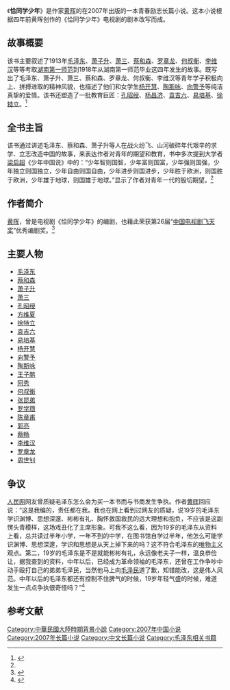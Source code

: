 {{Infobox book 
| 书名      = 恰同学少年
| 图像      = [[File:Beardless_Chair_Mao.jpg|200px]] 
| 图像说明  = 封面
| 作者      = [[黄晖|黄晖]]
| 原名      = 
| 译者      = 
| 插图      = 
| 封面设计  = 杨震
| 出版地    = 
| 语言      = 简体中文
| 系列      = 
| 题材      = 毛泽东大学时期
| 类型      = [[长篇小说|长篇小说]]
| 出版者    = [[湖南人民出版社|湖南人民出版社]]
| 出版日期  = 2007年6月1日
| 中文版    = 
| 媒介      = [[印刷|印刷]]（平装书）
| 页数      = 350
| 开本      = 
| isbn      = 9787543849020
| oclc      = 
| 杜威十进制图书分类法= 
| 美国国会图书馆图书分类法= 
| 上一部作品= 
| 下一部作品= 
| 引用      = 
| 被引用    = 
}}
《'''恰同学少年'''》是作家[[黄晖|黄晖]]的在2007年出版的一本青春励志长篇小说。这本小说根据四年前黄晖创作的《恰同学少年》电视剧的剧本改写而成。

== 故事概要 ==
该书主要叙述了1913年[[毛泽东|毛泽东]]、[[萧子升|萧子升]]、[[萧三|萧三]]、[[蔡和森|蔡和森]]、[[罗章龙|罗章龙]]、[[何叔衡|何叔衡]]、[[李维汉|李维汉]]等等考取[[湖南第一师范|湖南第一师范]]到1918年从湖南第一师范毕业这四年发生的故事。既写出了毛泽东、萧子升、萧三、蔡和森、罗章龙、何叔衡、李维汉等青年学子积极向上、拼搏进取的精神风貌，也描述了他们和女学生[[杨开慧|杨开慧]]、[[陶斯咏|陶斯咏]]、[[向警予|向警予]]等纯洁真挚的爱情。该书还塑造了一批教育巨匠：[[孔昭绶|孔昭绶]]、[[杨昌济|杨昌济]]、[[袁吉六|袁吉六]]、[[易培基|易培基]]、[[徐特立|徐特立]]。<ref name="bookmf">{{cite book|author=黄晖|title=《恰同学少年》|date=2007-06-01|publisher=湖南人民出版社|location=湖南省长沙市|pages=|isbn=9787543849020}}</ref>

== 全书主旨 ==
该书通过讲述毛泽东、蔡和森、萧子升等人在战火纷飞、山河破碎年代艰辛的求学、立志改造中国的故事，来表达作者对青年的期望和教育，书中多次提到大学者[[梁启超|梁启超]]《少年中国说》中的：“少年智则国智，少年富则国富，少年强则国强，少年独立则国独立，少年自由则国自由，少年进步则国进步，少年胜于欧洲，则国胜于欧洲，少年雄于地球，则国雄于地球。”显示了作者对青年一代的殷切期望。<ref name="bookmf"/>

== 作者简介 ==
[[黄晖|黄晖]]，曾是电视剧《恰同学少年》的编剧，也藉此荣获第26届“[[中国电视剧飞天奖|中国电视剧飞天奖]]”优秀编剧奖。<ref>{{cite web |url=http://news.hunantv.com/x/n/20080831/34836.html |title=第26届飞天奖，黄晖获优秀编剧奖 |date=2008-08-31|accessdate=2012-02-17 |work=金鹰网 |archive-url=https://web.archive.org/web/20160304125150/http://news.hunantv.com/x/n/20080831/34836.html |archive-date=2016年3月4日 |dead-url=yes}}</ref>

== 主要人物 ==
*[[毛泽东|毛泽东]]
*[[蔡和森|蔡和森]]
*[[萧子升|萧子升]]
*[[萧三|萧三]]
*[[孔昭绶|孔昭绶]]
*[[方维夏|方维夏]]
*[[徐特立|徐特立]]
*[[袁吉六|袁吉六]]
*[[易培基|易培基]]
*[[杨开慧|杨开慧]]
*[[向警予|向警予]]
*[[陶斯咏|陶斯咏]]
*[[王子鹏|王子鹏]]
*[[阿秀|阿秀]]
*[[何叔衡|何叔衡]]
*[[张昆弟|张昆弟]]
*[[罗学瓒|罗学瓒]]
*[[陈章甫|陈章甫]]
*[[郭亮|郭亮]]
*[[蔡畅|蔡畅]]
*[[李维汉|李维汉]]
*[[罗章龙|罗章龙]]
*[[周世钊|周世钊]]

== 争议 ==
[[人民网|人民网]]网友曾质疑毛泽东怎么会为买一本书而与书商发生争执。作者[[黄晖|黄晖]]回应说：“这是我编的，责任都在我。我也在网上看到过网友的质疑，说19岁的毛泽东学识渊博、思想深邃、彬彬有礼、胸怀救国救民的远大理想和抱负，不应该是这副愣头青模样，这场戏丑化了主席形象。可我不这么看，因为19岁的毛泽东从资料上看，总共读过半年小学，一年不到的中学，在图书馆自学过半年，他怎么可能学识渊博、思想深邃，学识和思想是从天上掉下来的吗？这不符合毛泽东的[[唯物主义|唯物主义]]观点。第二，19岁的毛泽东是不是就能彬彬有礼，永远像老夫子一样，温良恭俭让，据我查到的资料，中年以后，已经成为革命领袖的毛泽东，还曾在工作争吵中动手殴打自己的弟弟毛泽民，当然他马上向[[毛泽民|毛泽民]]道了歉，知错能改，这是伟人风范。中年以后的毛泽东都还有控制不住脾气的时候，19岁年轻气盛的时候，难道发生一点点争执很奇怪吗？”<ref>{{cite web |url=http://ent.people.com.cn/GB/8222/42057/42381/42384/5633790.html |title=网友质疑毛泽东买书情节《恰同学少年》编剧回应 |accessdate=2012-02-17 |date=2007-04-18 |work=人民网 |archive-date=2016-03-04 |archive-url=https://web.archive.org/web/20160304063721/http://ent.people.com.cn/GB/8222/42057/42381/42384/5633790.html |dead-url=no }}</ref>

== 参考文献 ==
{{Reflist}}
{{Authority control}}
{{DEFAULTSORT:Qia恰同学少年}}
[[Category:中華民國大陸時期背景小說|Category:中華民國大陸時期背景小說]]
[[Category:2007年中国小说|Category:2007年中国小说]]
[[Category:2007年长篇小说|Category:2007年长篇小说]]
[[Category:中文长篇小说|Category:中文长篇小说]]
[[Category:毛泽东相关书籍|Category:毛泽东相关书籍]]